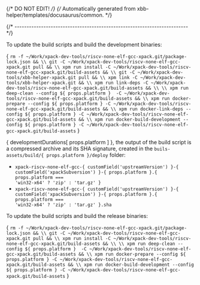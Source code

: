 {/* DO NOT EDIT! */}
{/* Automatically generated from xbb-helper/templates/docusaurus/common. */}




{/* ------------------------------------------------------------------------ */}

To update the build scripts and build the development binaries:

<CodeBlock language="sh"> {
`rm -f ~/Work/xpack-dev-tools/riscv-none-elf-gcc-xpack.git/package-lock.json && \\
git -C ~/Work/xpack-dev-tools/riscv-none-elf-gcc-xpack.git pull && \\
xpm run install -C ~/Work/xpack-dev-tools/riscv-none-elf-gcc-xpack.git/build-assets && \\
git -C ~/Work/xpack-dev-tools/xbb-helper-xpack.git pull && \\
xpm link -C ~/Work/xpack-dev-tools/xbb-helper-xpack.git && \\
xpm run link-deps -C ~/Work/xpack-dev-tools/riscv-none-elf-gcc-xpack.git/build-assets && \\
\\
xpm run deep-clean --config ${ props.platform }  -C ~/Work/xpack-dev-tools/riscv-none-elf-gcc-xpack.git/build-assets && \\
xpm run docker-prepare --config ${ props.platform } -C ~/Work/xpack-dev-tools/riscv-none-elf-gcc-xpack.git/build-assets && \\
xpm run docker-link-deps --config ${ props.platform } -C ~/Work/xpack-dev-tools/riscv-none-elf-gcc-xpack.git/build-assets && \\
xpm run docker-build-development --config ${ props.platform } -C ~/Work/xpack-dev-tools/riscv-none-elf-gcc-xpack.git/build-assets`
} </CodeBlock>

{ developmentDurations[ props.platform ] }, the output of the build script is a compressed
archive and its SHA signature, created in
the <code>buils-assets/build/{ props.platform }/deploy</code> folder:

* <code>xpack-riscv-none-elf-gcc-{ customField('upstreamVersion') }-{ customField('xpackSubversion') }-{ props.platform }.{ props.platform === 'win32-x64' ? 'zip' : 'tar.gz' }</code>
* <code>xpack-riscv-none-elf-gcc-{ customField('upstreamVersion') }-{ customField('xpackSubversion') }-{ props.platform }.{ props.platform === 'win32-x64' ? 'zip' : 'tar.gz' }.sha</code>

To update the build scripts and build the release binaries:

<CodeBlock language="sh"> {
`rm -f ~/Work/xpack-dev-tools/riscv-none-elf-gcc-xpack.git/package-lock.json && \\
git -C ~/Work/xpack-dev-tools/riscv-none-elf-gcc-xpack.git pull && \\
xpm run install -C ~/Work/xpack-dev-tools/riscv-none-elf-gcc-xpack.git/build-assets && \\
\\
xpm run deep-clean --config ${ props.platform }  -C ~/Work/xpack-dev-tools/riscv-none-elf-gcc-xpack.git/build-assets && \\
xpm run docker-prepare --config ${ props.platform } -C ~/Work/xpack-dev-tools/riscv-none-elf-gcc-xpack.git/build-assets && \\
xpm run docker-build-development --config ${ props.platform } -C ~/Work/xpack-dev-tools/riscv-none-elf-gcc-xpack.git/build-assets`
} </CodeBlock>
